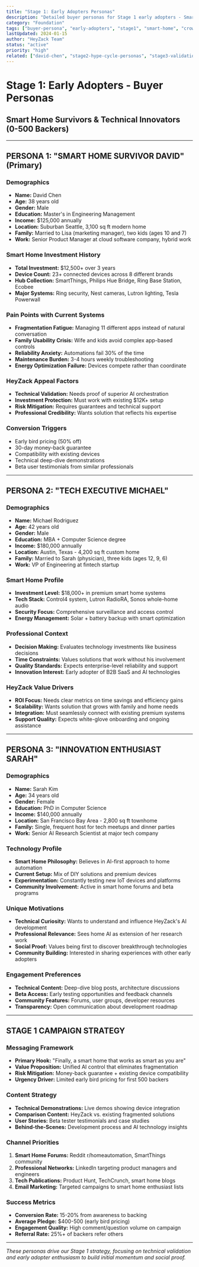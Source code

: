 ```yaml
---
title: "Stage 1: Early Adopters Personas"
description: "Detailed buyer personas for Stage 1 early adopters - Smart Home Survivors & Technical Innovators targeting 0-500 backers."
category: "Foundation"
tags: ["buyer-persona", "early-adopters", "stage1", "smart-home", "crowdfunding"]
lastUpdated: 2024-01-15
author: "HeyZack Team"
status: "active"
priority: "high"
related: ["david-chen", "stage2-hype-cycle-personas", "stage3-validation-personas"]
---
```


# Stage 1: Early Adopters - Buyer Personas
## Smart Home Survivors & Technical Innovators (0-500 Backers)

---

## PERSONA 1: "SMART HOME SURVIVOR DAVID" (Primary)

### Demographics
* **Name:** David Chen
* **Age:** 38 years old
* **Gender:** Male
* **Education:** Master's in Engineering Management
* **Income:** $125,000 annually
* **Location:** Suburban Seattle, 3,100 sq ft modern home
* **Family:** Married to Lisa (marketing manager), two kids (ages 10 and 7)
* **Work:** Senior Product Manager at cloud software company, hybrid work

### Smart Home Investment History
* **Total Investment:** $12,500+ over 3 years
* **Device Count:** 23+ connected devices across 8 different brands
* **Hub Collection:** SmartThings, Philips Hue Bridge, Ring Base Station, Ecobee
* **Major Systems:** Ring security, Nest cameras, Lutron lighting, Tesla Powerwall

### Pain Points with Current Systems
* **Fragmentation Fatigue:** Managing 11 different apps instead of natural conversation
* **Family Usability Crisis:** Wife and kids avoid complex app-based controls
* **Reliability Anxiety:** Automations fail 30% of the time
* **Maintenance Burden:** 3-4 hours weekly troubleshooting
* **Energy Optimization Failure:** Devices compete rather than coordinate

### HeyZack Appeal Factors
* **Technical Validation:** Needs proof of superior AI orchestration
* **Investment Protection:** Must work with existing $12K+ setup
* **Risk Mitigation:** Requires guarantees and technical support
* **Professional Credibility:** Wants solution that reflects his expertise

### Conversion Triggers
* Early bird pricing (50% off)
* 30-day money-back guarantee
* Compatibility with existing devices
* Technical deep-dive demonstrations
* Beta user testimonials from similar professionals

---

## PERSONA 2: "TECH EXECUTIVE MICHAEL"

### Demographics
* **Name:** Michael Rodriguez
* **Age:** 42 years old
* **Gender:** Male
* **Education:** MBA + Computer Science degree
* **Income:** $180,000 annually
* **Location:** Austin, Texas - 4,200 sq ft custom home
* **Family:** Married to Sarah (physician), three kids (ages 12, 9, 6)
* **Work:** VP of Engineering at fintech startup

### Smart Home Profile
* **Investment Level:** $18,000+ in premium smart home systems
* **Tech Stack:** Control4 system, Lutron RadioRA, Sonos whole-home audio
* **Security Focus:** Comprehensive surveillance and access control
* **Energy Management:** Solar + battery backup with smart optimization

### Professional Context
* **Decision Making:** Evaluates technology investments like business decisions
* **Time Constraints:** Values solutions that work without his involvement
* **Quality Standards:** Expects enterprise-level reliability and support
* **Innovation Interest:** Early adopter of B2B SaaS and AI technologies

### HeyZack Value Drivers
* **ROI Focus:** Needs clear metrics on time savings and efficiency gains
* **Scalability:** Wants solution that grows with family and home needs
* **Integration:** Must seamlessly connect with existing premium systems
* **Support Quality:** Expects white-glove onboarding and ongoing assistance

---

## PERSONA 3: "INNOVATION ENTHUSIAST SARAH"

### Demographics
* **Name:** Sarah Kim
* **Age:** 34 years old
* **Gender:** Female
* **Education:** PhD in Computer Science
* **Income:** $140,000 annually
* **Location:** San Francisco Bay Area - 2,800 sq ft townhome
* **Family:** Single, frequent host for tech meetups and dinner parties
* **Work:** Senior AI Research Scientist at major tech company

### Technology Profile
* **Smart Home Philosophy:** Believes in AI-first approach to home automation
* **Current Setup:** Mix of DIY solutions and premium devices
* **Experimentation:** Constantly testing new IoT devices and platforms
* **Community Involvement:** Active in smart home forums and beta programs

### Unique Motivations
* **Technical Curiosity:** Wants to understand and influence HeyZack's AI development
* **Professional Relevance:** Sees home AI as extension of her research work
* **Social Proof:** Values being first to discover breakthrough technologies
* **Community Building:** Interested in sharing experiences with other early adopters

### Engagement Preferences
* **Technical Content:** Deep-dive blog posts, architecture discussions
* **Beta Access:** Early testing opportunities and feedback channels
* **Community Features:** Forums, user groups, developer resources
* **Transparency:** Open communication about development roadmap

---

## STAGE 1 CAMPAIGN STRATEGY

### Messaging Framework
* **Primary Hook:** "Finally, a smart home that works as smart as you are"
* **Value Proposition:** Unified AI control that eliminates fragmentation
* **Risk Mitigation:** Money-back guarantee + existing device compatibility
* **Urgency Driver:** Limited early bird pricing for first 500 backers

### Content Strategy
* **Technical Demonstrations:** Live demos showing device integration
* **Comparison Content:** HeyZack vs. existing fragmented solutions
* **User Stories:** Beta tester testimonials and case studies
* **Behind-the-Scenes:** Development process and AI technology insights

### Channel Priorities
1. **Smart Home Forums:** Reddit r/homeautomation, SmartThings community
2. **Professional Networks:** LinkedIn targeting product managers and engineers
3. **Tech Publications:** Product Hunt, TechCrunch, smart home blogs
4. **Email Marketing:** Targeted campaigns to smart home enthusiast lists

### Success Metrics
* **Conversion Rate:** 15-20% from awareness to backing
* **Average Pledge:** $400-500 (early bird pricing)
* **Engagement Quality:** High comment/question volume on campaign
* **Referral Rate:** 25%+ of backers refer others

---

*These personas drive our Stage 1 strategy, focusing on technical validation and early adopter enthusiasm to build initial momentum and social proof.*